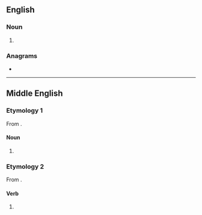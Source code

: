 {{also|Crowne}}
==English==

===Noun===
{{en-noun}}

# {{obsolete spelling of|en|crown}}

===Anagrams===
* {{anagrams|en|a=cenorw|Corwen}}

----

==Middle English==

===Etymology 1===
From {{bor|en|xno|coroune}}.

====Noun====
{{head|enm|noun}}

# {{alt form|enm|coroune}}

===Etymology 2===
From {{bor|en|fro|coroner}}.

====Verb====
{{head|enm|verb}}

# {{alt form|enm|corounen}}